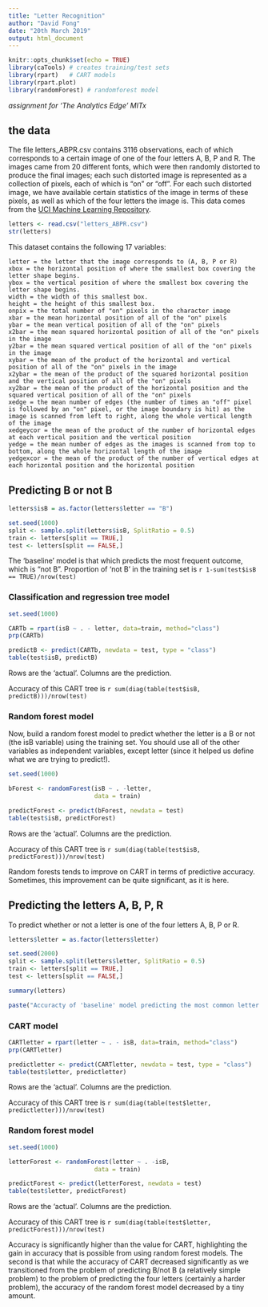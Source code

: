 ```yaml
---
title: "Letter Recognition"
author: "David Fong"
date: "20th March 2019"
output: html_document
---
```


```r
knitr::opts_chunk$set(echo = TRUE)
library(caTools) # creates training/test sets
library(rpart)   # CART models
library(rpart.plot)
library(randomForest) # randomforest model
```

*assignment for 'The Analytics Edge' MITx*

## the data

The file letters_ABPR.csv contains 3116 observations, each of which corresponds to a certain image of one of the four letters A, B, P and R. The images came from 20 different fonts, which were then randomly distorted to produce the final images; each such distorted image is represented as a collection of pixels, each of which is "on" or "off". For each such distorted image, we have available certain statistics of the image in terms of these pixels, as well as which of the four letters the image is. This data comes from the [UCI Machine Learning Repository](http://archive.ics.uci.edu/ml/datasets/Letter+Recognition).

```r
letters <- read.csv("letters_ABPR.csv")
str(letters)
```

This dataset contains the following 17 variables:

    letter = the letter that the image corresponds to (A, B, P or R)
    xbox = the horizontal position of where the smallest box covering the letter shape begins.
    ybox = the vertical position of where the smallest box covering the letter shape begins.
    width = the width of this smallest box.
    height = the height of this smallest box.
    onpix = the total number of "on" pixels in the character image
    xbar = the mean horizontal position of all of the "on" pixels
    ybar = the mean vertical position of all of the "on" pixels
    x2bar = the mean squared horizontal position of all of the "on" pixels in the image
    y2bar = the mean squared vertical position of all of the "on" pixels in the image
    xybar = the mean of the product of the horizontal and vertical position of all of the "on" pixels in the image
    x2ybar = the mean of the product of the squared horizontal position and the vertical position of all of the "on" pixels
    xy2bar = the mean of the product of the horizontal position and the squared vertical position of all of the "on" pixels
    xedge = the mean number of edges (the number of times an "off" pixel is followed by an "on" pixel, or the image boundary is hit) as the image is scanned from left to right, along the whole vertical length of the image
    xedgeycor = the mean of the product of the number of horizontal edges at each vertical position and the vertical position
    yedge = the mean number of edges as the images is scanned from top to bottom, along the whole horizontal length of the image
    yedgexcor = the mean of the product of the number of vertical edges at each horizontal position and the horizontal position


## Predicting B or not B


```r
letters$isB = as.factor(letters$letter == "B")

set.seed(1000)
split <- sample.split(letters$isB, SplitRatio = 0.5)
train <- letters[split == TRUE,]
test <- letters[split == FALSE,]

```

The 'baseline' model is that which predicts the most frequent outcome, which is "not B".
Proportion of 'not B' in the training set is `r 1-sum(test$isB == TRUE)/nrow(test)`

### Classification and regression tree model

```r
set.seed(1000)

CARTb = rpart(isB ~ . - letter, data=train, method="class")
prp(CARTb)
```

```r
predictB <- predict(CARTb, newdata = test, type = "class")
table(test$isB, predictB)
```

Rows are the 'actual'. Columns are the prediction.

Accuracy of this CART tree is `r sum(diag(table(test$isB, predictB)))/nrow(test)`

### Random forest model

Now, build a random forest model to predict whether the letter is a B or not (the isB variable) using the training set. You should use all of the other variables as independent variables, except letter (since it helped us define what we are trying to predict!).

```r
set.seed(1000)

bForest <- randomForest(isB ~ . -letter,
                        data = train)

predictForest <- predict(bForest, newdata = test)
table(test$isB, predictForest)
```

Rows are the 'actual'. Columns are the prediction.

Accuracy of this CART tree is `r sum(diag(table(test$isB, predictForest)))/nrow(test)`

Random forests tends to improve on CART in terms of predictive accuracy. Sometimes, this improvement can be quite significant, as it is here.

## Predicting the letters A, B, P, R

To predict whether or not a letter is one of the four letters A, B, P or R. 

```r
letters$letter = as.factor(letters$letter)

set.seed(2000)
split <- sample.split(letters$letter, SplitRatio = 0.5)
train <- letters[split == TRUE,]
test <- letters[split == FALSE,]

summary(letters)

paste("Accuracty of 'baseline' model predicting the most common letter :", 803/nrow(letters))
```

### CART model

```r

CARTletter = rpart(letter ~ . - isB, data=train, method="class")
prp(CARTletter)
```

```r
predictletter <- predict(CARTletter, newdata = test, type = "class")
table(test$letter, predictletter)
```

Rows are the 'actual'. Columns are the prediction.

Accuracy of this CART tree is `r sum(diag(table(test$letter, predictletter)))/nrow(test)`

### Random forest model

```r
set.seed(1000)

letterForest <- randomForest(letter ~ . -isB,
                        data = train)

predictForest <- predict(letterForest, newdata = test)
table(test$letter, predictForest)
```

Rows are the 'actual'. Columns are the prediction.

Accuracy of this CART tree is `r sum(diag(table(test$letter, predictForest)))/nrow(test)`

Accuracy is significantly higher than the value for CART, highlighting the gain in accuracy that is possible from using random forest models. The second is that while the accuracy of CART decreased significantly as we transitioned from the problem of predicting B/not B (a relatively simple problem) to the problem of predicting the four letters (certainly a harder problem), the accuracy of the random forest model decreased by a tiny amount.
